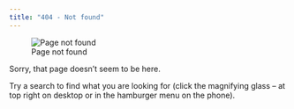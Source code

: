 ```yaml
---
title: "404 - Not found"
---
```


![Page not found](/img/oops.png)

Sorry, that page doesn't seem to be here.

Try a search to find what you are looking for (click the magnifying glass -- at top right on desktop or in the hamburger menu on the phone).
